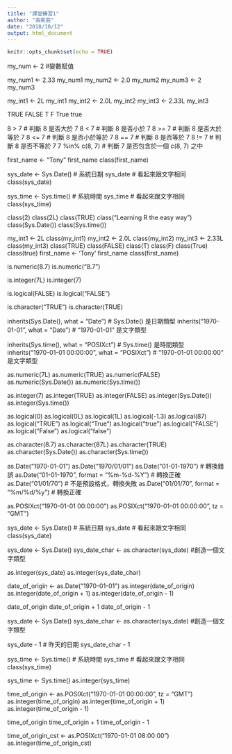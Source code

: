 ---
title: "課堂練習1"
author: "高紫芸"
date: "2018/10/12"
output: html_document
---

```{r setup, include=FALSE}
knitr::opts_chunk$set(echo = TRUE)
```


my_num <- 2 #變數賦值

my_num1 <- 2.33
my_num1
my_num2 <- 2.0
my_num2
my_num3 <- 2
my_num3

my_int1 <- 2L
my_int1
my_int2 <- 2.0L
my_int2
my_int3 <- 2.33L
my_int3

TRUE
FALSE
T
F
True
true

8 > 7 # 判斷 8 是否⼤於 7
8 < 7 # 判斷 8 是否⼩於 7
8 >= 7 # 判斷 8 是否⼤於等於 7
8 <= 7 # 判斷 8 是否⼩於等於 7
8 == 7 # 判斷 8 是否等於 7
8 != 7 # 判斷 8 是否不等於 7
7 %in% c(8, 7) # 判斷 7 是否包含於⼀個 c(8, 7) 之中

first_name <- "Tony"
first_name
class(first_name)

sys_date <- Sys.Date() # 系統⽇期
sys_date # 看起來跟⽂字相同
class(sys_date)

sys_time <- Sys.time() # 系統時間
sys_time # 看起來跟⽂字相同
class(sys_time)

class(2)
class(2L)
class(TRUE)
class("Learning R the easy way")
class(Sys.Date())
class(Sys.time())

my_int1 <- 2L
class(my_int1)
my_int2 <- 2.0L
class(my_int2)
my_int3 <- 2.33L
class(my_int3)
class(TRUE)
class(FALSE)
class(T)
class(F)
class(True)
class(true)
first_name <- 'Tony'
first_name
class(first_name)

is.numeric(8.7)
is.numeric("8.7")

is.integer(7L)
is.integer(7)

is.logical(FALSE)
is.logical("FALSE")

is.character("TRUE")
is.character(TRUE)

inherits(Sys.Date(), what = "Date") # Sys.Date() 是⽇期類型
inherits("1970-01-01", what = "Date") # "1970-01-01" 是⽂字類型

inherits(Sys.time(), what = "POSIXct") # Sys.time() 是時間類型
inherits("1970-01-01 00:00:00", what = "POSIXct") # "1970-01-01 00:00:00" 是⽂字類型

as.numeric(7L)
as.numeric(TRUE)
as.numeric(FALSE)
as.numeric(Sys.Date())
as.numeric(Sys.time())

as.integer(7)
as.integer(TRUE)
as.integer(FALSE)
as.integer(Sys.Date())
as.integer(Sys.time())

as.logical(0)
as.logical(0L)
as.logical(1L)
as.logical(-1.3)
as.logical(87)
as.logical("TRUE")
as.logical("True")
as.logical("true")
as.logical("FALSE")
as.logical("False")
as.logical("false")

as.character(8.7)
as.character(87L)
as.character(TRUE)
as.character(Sys.Date())
as.character(Sys.time())

as.Date("1970-01-01")
as.Date("1970/01/01")
as.Date("01-01-1970") # 轉換錯誤
as.Date("01-01-1970", format = "%m-%d-%Y") # 轉換正確
as.Date("01/01/70") # 不是預設格式，轉換失敗
as.Date("01/01/70", format = "%m/%d/%y") # 轉換正確

as.POSIXct("1970-01-01 00:00:00")
as.POSIXct("1970-01-01 00:00:00", tz = "GMT")

sys_date <- Sys.Date() # 系統⽇期
sys_date # 看起來跟⽂字相同
class(sys_date)

sys_date <- Sys.Date()
sys_date_char <- as.character(sys_date) #創造⼀個⽂字類型

as.integer(sys_date)
as.integer(sys_date_char)

date_of_origin <- as.Date("1970-01-01")
as.integer(date_of_origin)
as.integer(date_of_origin + 1)
as.integer(date_of_origin - 1)

date_of_origin
date_of_origin + 1
date_of_origin - 1

sys_date <- Sys.Date()
sys_date_char <- as.character(sys_date) #創造⼀個⽂字類型

sys_date - 1 # 昨天的⽇期
sys_date_char - 1

sys_time <- Sys.time() # 系統時間
sys_time # 看起來跟⽂字相同
class(sys_time)

sys_time <- Sys.time()
as.integer(sys_time)

time_of_origin <- as.POSIXct("1970-01-01 00:00:00", tz = "GMT")
as.integer(time_of_origin)
as.integer(time_of_origin + 1)
as.integer(time_of_origin - 1)

time_of_origin
time_of_origin + 1
time_of_origin - 1

time_of_origin_cst <- as.POSIXct("1970-01-01 08:00:00")
as.integer(time_of_origin_cst)


